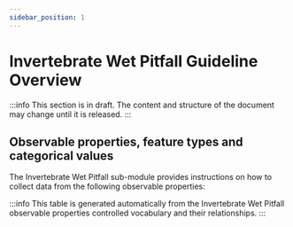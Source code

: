 ```yaml
---
sidebar_position: 1
---
```



# Invertebrate Wet Pitfall Guideline Overview

:::info
This section is in draft. The content and structure of the document may change until it is released.
:::

## Observable properties, feature types and categorical values

The Invertebrate Wet Pitfall sub-module provides instructions on how to collect data from the following observable properties:

<OverviewTable moduleOpCollectionUri="https://linked.data.gov.au/def/nrm/0fff4578-8fb7-4da1-a197-5078cafb1b25" />

:::info
This table is generated automatically from the Invertebrate Wet Pitfall observable properties controlled vocabulary and their relationships.
:::
